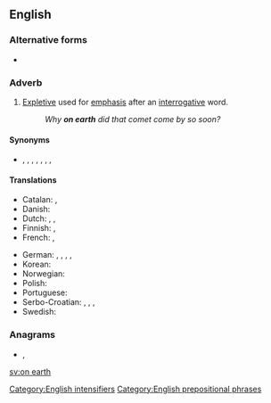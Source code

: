 ==English==

===Alternative forms===
* {{l|en|on Earth}}

===Adverb===
{{en-adv|head=[[on]] [[earth]]|-}}

# [[expletive|Expletive]] used for [[emphasis]] after an [[interrogative]] word.
#: ''Why '''on earth''' did that comet come by so soon?''

====Synonyms====
* {{sense|intensifier}} {{l|en|in God's name}}, {{l|en|in hell}}, {{l|en|in the hell}}, {{l|en|in the world}}, {{l|en|the Devil}}, {{l|en|the dickens}}, {{l|en|the heck}}, {{l|en|the hell}}

====Translations====
{{trans-top|expletive giving emphasis after interrogative word}}
* Catalan: {{t+|ca|dimonis}}, {{t+|ca|diables}}
* Danish: {{t|da|alverden|alt=i alverden}}
* Dutch: {{t|nl|in vredesnaam}}, {{t|nl|in hemelsnaam}}, {{t|nl|in godsnaam}}
* Finnish: {{t+|fi|ihme}}, {{t+|fi|kumma}}
* French: {{t+|fr|diable}}, {{t+|fr|donc}}
{{trans-mid}}
* German: {{t+|de|in Gottes Namen}}, {{t|de|in Herrgotts Namen}}, {{t|de|in aller Welt}}, {{t|de|um alles in der Welt}}, {{t|de|um Himmels willen}}
* Korean: {{t+|ko|세상에|sc=Kore}}
* Norwegian: {{t|no|i all verden}}
* Polish: {{t|pl|na Boga}}
* Portuguese: {{t+|pt|diabos}}
* Serbo-Croatian: {{t+|sh|zaboga}}, {{t|sh|pobogu}}, {{t|sh|kvragu}}, {{t+|sh|dovraga}}
* Swedish: {{t|sv|i hela världen}}
{{trans-bottom}}

===Anagrams===
* {{l|en|another}}, {{l|en|A. N. Other}}

[[Category:English intensifiers]]
[[Category:English prepositional phrases]]

[[sv:on earth]]